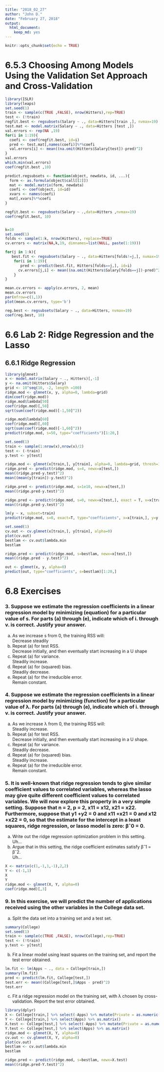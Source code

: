 ```yaml
---
title: "2018_02_27"
author: "John D."
date: "February 27, 2018"
output:
  html_document:
    keep_md: yes
---
```


```r
knitr::opts_chunk$set(echo = TRUE)
```

# 6.5.3 Choosing Among Models Using the Validation Set Approach and Cross-Validation

```r
library(ISLR)
library(leaps)
set.seed(1)
train <- sample(c(TRUE ,FALSE), nrow(Hitters),rep=TRUE)
test <- (!train)
regfit.best <- regsubsets(Salary ~ ., data=Hitters[train ,], nvmax=19)
test.mat <- model.matrix(Salary ~ ., data=Hitters [test ,])
val.errors <- rep(NA ,19)
for(i in 1:19){
  coefi <- coef(regfit.best, id=i)
  pred <- test.mat[,names(coefi)]%*%coefi
  val.errors[i] <- mean((na.omit(Hitters$Salary[test])-pred)^2)
}
val.errors
which.min(val.errors)
coef(regfit.best ,10)

predict.regsubsets <- function(object, newdata, id, ...){
  form <- as.formula(object$call[[2]])
  mat <- model.matrix(form, newdata)
  coefi <- coef(object, id=id)
  xvars <- names(coefi)
  mat[,xvars]%*%coefi
}

regfit.best <- regsubsets(Salary ~ .,data=Hitters ,nvmax=19)
coef(regfit.best, 10)


k=10
set.seed(1)
folds <- sample(1:k, nrow(Hitters), replace=TRUE)
cv.errors <- matrix(NA,k,19, dimnames=list(NULL, paste(1:19)))

for(j in 1:k){
   best.fit <- regsubsets(Salary ~ ., data=Hitters[folds!=j,], nvmax=19)
    for(i in 1:19){
       pred <- predict(best.fit, Hitters[folds==j,], id=i)
      cv.errors[j,i] <- mean((na.omit(Hitters$Salary[folds==j])-pred)^2)
    }
}

mean.cv.errors <- apply(cv.errors, 2, mean)
mean.cv.errors
par(mfrow=c(1,1))
plot(mean.cv.errors, type='b')

reg.best <- regsubsets(Salary ~ ., data=Hitters, nvmax=19)
coef(reg.best, 10)
```

# 6.6 Lab 2: Ridge Regression and the Lasso
## 6.6.1 Ridge Regression

```r
library(glmnet)
x <- model.matrix(Salary ~ ., Hitters)[,-1]
y <- na.omit(Hitters$Salary)
grid <- 10^seq(10, -2, length =100)
ridge.mod <- glmnet(x, y, alpha=0, lambda=grid)
dim(coef(ridge.mod))
ridge.mod$lambda[50]
coef(ridge.mod)[,50]
sqrt(sum(coef(ridge.mod)[-1,50]^2))

ridge.mod$lambda[60]
coef(ridge.mod)[,60]
sqrt(sum(coef(ridge.mod)[-1,60]^2))
predict(ridge.mod, s=50, type="coefficients")[1:20,]

set.seed(1)
train <- sample(1:nrow(x),nrow(x)/2)
test <- (-train)
y.test <- y[test]

ridge.mod <- glmnet(x[train,], y[train], alpha=0, lambda=grid, thresh=1e-12)
ridge.pred <- predict(ridge.mod, s=4, newx=x[test,])
mean((ridge.pred-y.test)^2)
mean((mean(y[train])-y.test)^2)

ridge.pred <- predict(ridge.mod, s=1e10, newx=x[test,])
mean((ridge.pred-y.test)^2)

ridge.pred <- predict(ridge.mod, s=0, newx=x[test,], exact = T, x=x[train,], y=y[train])
mean((ridge.pred-y.test)^2)

lm(y ~ x, subset=train)
predict(ridge.mod, s=0, exact=T, type="coefficients", x=x[train,], y=y[train])[1:20,]

set.seed(1)
cv.out <- cv.glmnet(x[train,], y[train], alpha=0)
plot(cv.out)
bestlam <- cv.out$lambda.min
bestlam

ridge.pred <- predict(ridge.mod, s=bestlam, newx=x[test,])
mean((ridge.pred - y.test)^2)

out <- glmnet(x, y, alpha=0)
predict(out, type="coefficients", s=bestlam)[1:20,]
```

# 6.8 Exercises

### 3. Suppose we estimate the regression coefficients in a linear regression model by minimizing (equation) for a particular value of s. For parts (a) through (e), indicate which of i. through v. is correct. Justify your answer.

  (a) As we increase s from 0, the training RSS will:  
    Decrease steadily  
  (b) Repeat (a) for test RSS.  
    Decrease initially, and then eventually start increasing in a U shape  
  (c) Repeat (a) for variance.  
    Steadily increase.  
  (d) Repeat (a) for (squared) bias.  
    Steadily decrease.  
  (e) Repeat (a) for the irreducible error.  
    Remain constant.
    
### 4. Suppose we estimate the regression coefficients in a linear regression model by minimizing (function) for a particular value of λ. For parts (a) through (e), indicate which of i. through v. is correct. Justify your answer.

  (a) As we increase λ from 0, the training RSS will:  
    Steadily increase.  
  (b) Repeat (a) for test RSS.  
    Decrease initially, and then eventually start increasing in a U shape.  
  (c) Repeat (a) for variance.  
    Steadily decrease.  
  (d) Repeat (a) for (squared) bias.  
    Steadily increase.  
  (e) Repeat (a) for the irreducible error.  
    Remain constant.
    
### 5. It is well-known that ridge regression tends to give similar coefficient values to correlated variables, whereas the lasso may give quite different coefficient values to correlated variables. We will now explore this property in a very simple setting. Suppose that n = 2, p = 2, x11 = x12, x21 = x22. Furthermore, suppose that y1 +y2 = 0 and x11 +x21 = 0 and x12 +x22 = 0, so that the estimate for the intercept in a least squares, ridge regression, or lasso model is zero: βˆ0 = 0.

  (a) Write out the ridge regression optimization problem in this setting.  
    Uh...
  (b) Argue that in this setting, the ridge coefficient estimates satisfy βˆ1 = βˆ2.  
    Uh...
    
```r
X <- matrix(c(1,-1,1,-1),2,2)
Y <- c(-1,1)
X
Y
ridge.mod <- glmnet(X, Y, alpha=0)
coef(ridge.mod)[,3]
```

### 9. In this exercise, we will predict the number of applications received using the other variables in the College data set.

  (a) Split the data set into a training set and a test set.  
```r
summary(College)
set.seed(1)
train <- sample(c(TRUE ,FALSE), nrow(College),rep=TRUE)
test <- (!train)
y.test <- y[test]
```

  (b) Fit a linear model using least squares on the training set, and report the test error obtained.  
```r
lm.fit <- lm(Apps ~ ., data = College[train,])
summary(lm.fit)
pred <- predict(lm.fit, College[test,])
test.err <- mean((College[test,]$Apps - pred)^2)
test.err
```

  (c) Fit a ridge regression model on the training set, with λ chosen by cross-validation. Report the test error obtained.  
```r
library(dplyr)
X <- College[train,] %>% select(-Apps) %>% mutate(Private = as.numeric(Private)-1) %>% as.matrix()
Y <- College[train,] %>% select(Apps) %>% as.matrix()
X.test <- College[test,] %>% select(-Apps) %>% mutate(Private = as.numeric(Private)-1) %>% as.matrix()
Y.test <- College[test,] %>% select(Apps) %>% as.matrix()
ridge.mod <- glmnet(X, Y, alpha=0)
cv.out <- cv.glmnet(X, Y, alpha=0)
plot(cv.out)
bestlam <- cv.out$lambda.min
bestlam

ridge.pred <- predict(ridge.mod, s=bestlam, newx=X.test)
mean((ridge.pred-Y.test)^2)
```

